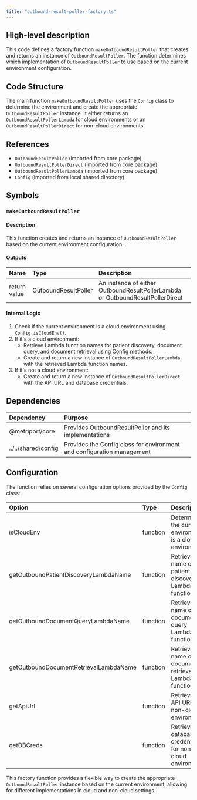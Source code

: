 ```yaml
---
title: "outbound-result-poller-factory.ts"
---
```


## High-level description
This code defines a factory function `makeOutboundResultPoller` that creates and returns an instance of `OutboundResultPoller`. The function determines which implementation of `OutboundResultPoller` to use based on the current environment configuration.

## Code Structure
The main function `makeOutboundResultPoller` uses the `Config` class to determine the environment and create the appropriate `OutboundResultPoller` instance. It either returns an `OutboundResultPollerLambda` for cloud environments or an `OutboundResultPollerDirect` for non-cloud environments.

## References
- `OutboundResultPoller` (imported from core package)
- `OutboundResultPollerDirect` (imported from core package)
- `OutboundResultPollerLambda` (imported from core package)
- `Config` (imported from local shared directory)

## Symbols

### `makeOutboundResultPoller`
#### Description
This function creates and returns an instance of `OutboundResultPoller` based on the current environment configuration.

#### Outputs
| Name | Type | Description |
|:-----|:-----|:------------|
| return value | OutboundResultPoller | An instance of either OutboundResultPollerLambda or OutboundResultPollerDirect |

#### Internal Logic
1. Check if the current environment is a cloud environment using `Config.isCloudEnv()`.
2. If it's a cloud environment:
   - Retrieve Lambda function names for patient discovery, document query, and document retrieval using Config methods.
   - Create and return a new instance of `OutboundResultPollerLambda` with the retrieved Lambda function names.
3. If it's not a cloud environment:
   - Create and return a new instance of `OutboundResultPollerDirect` with the API URL and database credentials.

## Dependencies
| Dependency | Purpose |
|:-----------|:--------|
| @metriport/core | Provides OutboundResultPoller and its implementations |
| ../../shared/config | Provides the Config class for environment and configuration management |

## Configuration
The function relies on several configuration options provided by the `Config` class:

| Option | Type | Description |
|:-------|:-----|:------------|
| isCloudEnv | function | Determines if the current environment is a cloud environment |
| getOutboundPatientDiscoveryLambdaName | function | Retrieves the name of the patient discovery Lambda function |
| getOutboundDocumentQueryLambdaName | function | Retrieves the name of the document query Lambda function |
| getOutboundDocumentRetrievalLambdaName | function | Retrieves the name of the document retrieval Lambda function |
| getApiUrl | function | Retrieves the API URL for non-cloud environments |
| getDBCreds | function | Retrieves the database credentials for non-cloud environments |

This factory function provides a flexible way to create the appropriate `OutboundResultPoller` instance based on the current environment, allowing for different implementations in cloud and non-cloud settings.